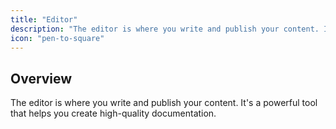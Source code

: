 ```yaml
---
title: "Editor"
description: "The editor is where you write and publish your content. It's a powerful tool that helps you create high-quality documentation."
icon: "pen-to-square"
---
```


## Overview

The editor is where you write and publish your content. It's a powerful tool that helps you create high-quality documentation.
